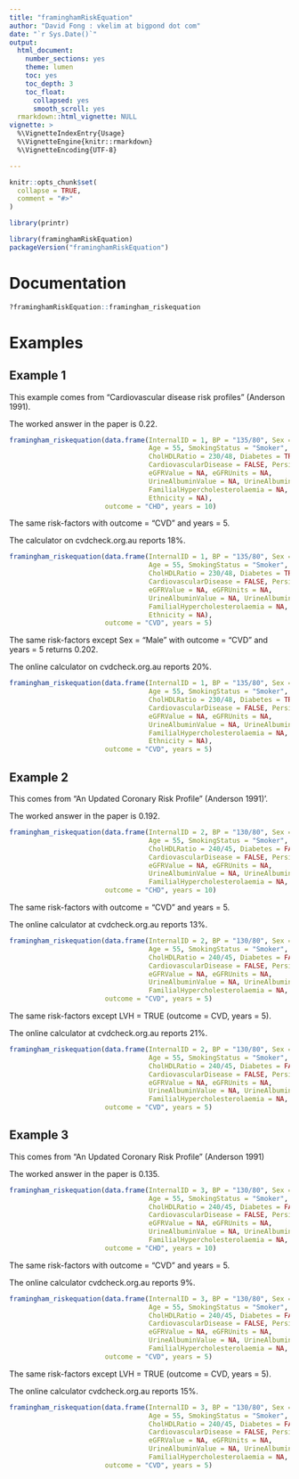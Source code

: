 ```yaml
---
title: "framinghamRiskEquation"
author: "David Fong : vkelim at bigpond dot com"
date: "`r Sys.Date()`"
output:
  html_document:
    number_sections: yes
    theme: lumen
    toc: yes
    toc_depth: 3
    toc_float:
      collapsed: yes
      smooth_scroll: yes
  rmarkdown::html_vignette: NULL
vignette: >
  %\VignetteIndexEntry{Usage}
  %\VignetteEngine{knitr::rmarkdown}
  %\VignetteEncoding{UTF-8}

---
```


```r
knitr::opts_chunk$set(
  collapse = TRUE,
  comment = "#>"
)
```


```r
library(printr)
```

```r
library(framinghamRiskEquation)
packageVersion("framinghamRiskEquation")
```

# Documentation

```r
?framinghamRiskEquation::framingham_riskequation
```

# Examples

## Example 1

This example comes from "Cardiovascular disease risk profiles" (Anderson 1991).

The worked answer in the paper is $0.22$.

```r
framingham_riskequation(data.frame(InternalID = 1, BP = "135/80", Sex = "Female",
                                   Age = 55, SmokingStatus = "Smoker",
                                   CholHDLRatio = 230/48, Diabetes = TRUE, LVH = FALSE,
                                   CardiovascularDisease = FALSE, PersistentProteinuria = FALSE,
                                   eGFRValue = NA, eGFRUnits = NA,
                                   UrineAlbuminValue = NA, UrineAlbuminUnits = NA,
                                   FamilialHypercholesterolaemia = NA, Cholesterol = 5.96,
                                   Ethnicity = NA),
                        outcome = "CHD", years = 10)

```

The same risk-factors with outcome = "CVD" and years = 5.

The calculator on cvdcheck.org.au reports $18\%$.

```r
framingham_riskequation(data.frame(InternalID = 1, BP = "135/80", Sex = "Female",
                                   Age = 55, SmokingStatus = "Smoker",
                                   CholHDLRatio = 230/48, Diabetes = TRUE, LVH = FALSE,
                                   CardiovascularDisease = FALSE, PersistentProteinuria = FALSE,
                                   eGFRValue = NA, eGFRUnits = NA,
                                   UrineAlbuminValue = NA, UrineAlbuminUnits = NA,
                                   FamilialHypercholesterolaemia = NA, Cholesterol = 5.96,
                                   Ethnicity = NA),
                        outcome = "CVD", years = 5)

```

The same risk-factors except Sex = "Male" with outcome = "CVD" and years = 5 returns $0.202$.

The online calculator on cvdcheck.org.au reports $20\%$.

```r
framingham_riskequation(data.frame(InternalID = 1, BP = "135/80", Sex = "Male",
                                   Age = 55, SmokingStatus = "Smoker",
                                   CholHDLRatio = 230/48, Diabetes = TRUE, LVH = FALSE,
                                   CardiovascularDisease = FALSE, PersistentProteinuria = FALSE,
                                   eGFRValue = NA, eGFRUnits = NA,
                                   UrineAlbuminValue = NA, UrineAlbuminUnits = NA,
                                   FamilialHypercholesterolaemia = NA, Cholesterol = 5.96,
                                   Ethnicity = NA),
                        outcome = "CVD", years = 5)

```

## Example 2

This comes from "An Updated Coronary Risk Profile" (Anderson 1991)'.

The worked answer in the paper is $0.192$.

```r
framingham_riskequation(data.frame(InternalID = 2, BP = "130/80", Sex = "Male",
                                   Age = 55, SmokingStatus = "Smoker",
                                   CholHDLRatio = 240/45, Diabetes = FALSE, LVH = FALSE,
                                   CardiovascularDisease = FALSE, PersistentProteinuria = FALSE,
                                   eGFRValue = NA, eGFRUnits = NA,
                                   UrineAlbuminValue = NA, UrineAlbuminUnits = NA,
                                   FamilialHypercholesterolaemia = NA, Cholesterol = 6.22, Ethnicity = NA),
                        outcome = "CHD", years = 10)
```


The same risk-factors with outcome = "CVD" and years = 5.

The online calculator at cvdcheck.org.au reports $13\%$.

```r
framingham_riskequation(data.frame(InternalID = 2, BP = "130/80", Sex = "Male",
                                   Age = 55, SmokingStatus = "Smoker",
                                   CholHDLRatio = 240/45, Diabetes = FALSE, LVH = FALSE,
                                   CardiovascularDisease = FALSE, PersistentProteinuria = FALSE,
                                   eGFRValue = NA, eGFRUnits = NA,
                                   UrineAlbuminValue = NA, UrineAlbuminUnits = NA,
                                   FamilialHypercholesterolaemia = NA, Cholesterol = 6.22, Ethnicity = NA),
                        outcome = "CVD", years = 5)
```

The same risk-factors except LVH = TRUE (outcome = CVD, years = 5).

The online calculator at cvdcheck.org.au reports $21\%$.

```r
framingham_riskequation(data.frame(InternalID = 2, BP = "130/80", Sex = "Male",
                                   Age = 55, SmokingStatus = "Smoker",
                                   CholHDLRatio = 240/45, Diabetes = FALSE, LVH = TRUE,
                                   CardiovascularDisease = FALSE, PersistentProteinuria = FALSE,
                                   eGFRValue = NA, eGFRUnits = NA,
                                   UrineAlbuminValue = NA, UrineAlbuminUnits = NA,
                                   FamilialHypercholesterolaemia = NA, Cholesterol = 6.22, Ethnicity = NA),
                        outcome = "CVD", years = 5)
```

## Example 3

This comes from "An Updated Coronary Risk Profile" (Anderson 1991)

The worked answer in the paper is $0.135$.

```r
framingham_riskequation(data.frame(InternalID = 3, BP = "130/80", Sex = "Female",
                                   Age = 55, SmokingStatus = "Smoker",
                                   CholHDLRatio = 240/45, Diabetes = FALSE, LVH = FALSE,
                                   CardiovascularDisease = FALSE, PersistentProteinuria = FALSE,
                                   eGFRValue = NA, eGFRUnits = NA,
                                   UrineAlbuminValue = NA, UrineAlbuminUnits = NA,
                                   FamilialHypercholesterolaemia = NA, Cholesterol = 6.22, Ethnicity = NA),
                        outcome = "CHD", years = 10)
```

The same risk-factors with outcome = "CVD" and years = 5.

The online calculator cvdcheck.org.au reports $9\%$.

```r
framingham_riskequation(data.frame(InternalID = 3, BP = "130/80", Sex = "Female",
                                   Age = 55, SmokingStatus = "Smoker",
                                   CholHDLRatio = 240/45, Diabetes = FALSE, LVH = FALSE,
                                   CardiovascularDisease = FALSE, PersistentProteinuria = FALSE,
                                   eGFRValue = NA, eGFRUnits = NA,
                                   UrineAlbuminValue = NA, UrineAlbuminUnits = NA,
                                   FamilialHypercholesterolaemia = NA, Cholesterol = 6.22, Ethnicity = NA),
                        outcome = "CVD", years = 5)
```

The same risk-factors except LVH = TRUE (outcome = CVD, years = 5).

The online calculator cvdcheck.org.au reports $15\%$.

```r
framingham_riskequation(data.frame(InternalID = 3, BP = "130/80", Sex = "Female",
                                   Age = 55, SmokingStatus = "Smoker",
                                   CholHDLRatio = 240/45, Diabetes = FALSE, LVH = TRUE,
                                   CardiovascularDisease = FALSE, PersistentProteinuria = FALSE,
                                   eGFRValue = NA, eGFRUnits = NA, 
                                   UrineAlbuminValue = NA, UrineAlbuminUnits = NA,
                                   FamilialHypercholesterolaemia = NA, Cholesterol = 6.22, Ethnicity = NA),
                        outcome = "CVD", years = 5)
```
